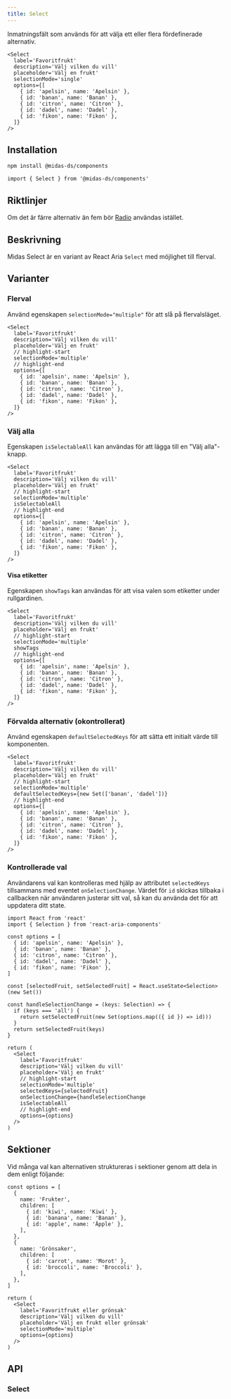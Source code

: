 ```yaml
---
title: Select
---
```



<ComponentHeader
  name='Select'
  friendlyName='Flerval, väljare, dropdown, rullgardin'
/>

Inmatningsfält som används för att välja ett eller flera fördefinerade alternativ.

```tsx
<Select
  label='Favoritfrukt'
  description='Välj vilken du vill'
  placeholder='Välj en frukt'
  selectionMode='single'
  options={[
    { id: 'apelsin', name: 'Apelsin' },
    { id: 'banan', name: 'Banan' },
    { id: 'citron', name: 'Citron' },
    { id: 'dadel', name: 'Dadel' },
    { id: 'fikon', name: 'Fikon' },
  ]}
/>
```

<div className='card'>
  <BasicExample />
</div>

## Installation

```bash npm2yarn
npm install @midas-ds/components
```

```tsx
import { Select } from '@midas-ds/components'
```

## Riktlinjer

Om det är färre alternativ än fem bör [Radio](./radio.mdx) användas istället.

## Beskrivning

Midas Select är en variant av React Aria `Select` med möjlighet till flerval.

## Varianter

### Flerval

Använd egenskapen `selectionMode="multiple"` för att slå på flervalsläget.

```tsx
<Select
  label='Favoritfrukt'
  description='Välj vilken du vill'
  placeholder='Välj en frukt'
  // highlight-start
  selectionMode='multiple'
  // highlight-end
  options={[
    { id: 'apelsin', name: 'Apelsin' },
    { id: 'banan', name: 'Banan' },
    { id: 'citron', name: 'Citron' },
    { id: 'dadel', name: 'Dadel' },
    { id: 'fikon', name: 'Fikon' },
  ]}
/>
```

<div className='card'>
  <BasicExample selectionMode='multiple' />
</div>

### Välj alla

Egenskapen `isSelectableAll` kan användas för att lägga till en "Välj alla"-knapp.

```tsx
<Select
  label='Favoritfrukt'
  description='Välj vilken du vill'
  placeholder='Välj en frukt'
  // highlight-start
  selectionMode='multiple'
  isSelectableAll
  // highlight-end
  options={[
    { id: 'apelsin', name: 'Apelsin' },
    { id: 'banan', name: 'Banan' },
    { id: 'citron', name: 'Citron' },
    { id: 'dadel', name: 'Dadel' },
    { id: 'fikon', name: 'Fikon' },
  ]}
/>
```

<div className='card'>
  <BasicExample
    selectionMode='multiple'
    isSelectableAll
  />
</div>

#### Visa etiketter

Egenskapen `showTags` kan användas för att visa valen som etiketter under rullgardinen.

```tsx
<Select
  label='Favoritfrukt'
  description='Välj vilken du vill'
  placeholder='Välj en frukt'
  // highlight-start
  selectionMode='multiple'
  showTags
  // highlight-end
  options={[
    { id: 'apelsin', name: 'Apelsin' },
    { id: 'banan', name: 'Banan' },
    { id: 'citron', name: 'Citron' },
    { id: 'dadel', name: 'Dadel' },
    { id: 'fikon', name: 'Fikon' },
  ]}
/>
```

<div className='card'>
  <BasicExample
    selectionMode='multiple'
    showTags
  />
</div>

### Förvalda alternativ (okontrollerat)

Använd egenskapen `defaultSelectedKeys` för att sätta ett initialt värde till komponenten.

```tsx
<Select
  label='Favoritfrukt'
  description='Välj vilken du vill'
  placeholder='Välj en frukt'
  // highlight-start
  selectionMode='multiple'
  defaultSelectedKeys={new Set(['banan', 'dadel'])}
  // highlight-end
  options={[
    { id: 'apelsin', name: 'Apelsin' },
    { id: 'banan', name: 'Banan' },
    { id: 'citron', name: 'Citron' },
    { id: 'dadel', name: 'Dadel' },
    { id: 'fikon', name: 'Fikon' },
  ]}
/>
```

<div className='card'>
  <BasicExample
    selectionMode='multiple'
    defaultSelectedKeys={new Set(['banan', 'dadel'])}
  />
</div>

### Kontrollerade val

Användarens val kan kontrolleras med hjälp av attributet `selectedKeys` tillsammans med eventet `onSelectionChange`.
Värdet för `id` skickas tillbaka i callbacken när användaren justerar sitt val, så kan du använda det för att uppdatera ditt state.

```tsx
import React from 'react'
import { Selection } from 'react-aria-components'

const options = [
  { id: 'apelsin', name: 'Apelsin' },
  { id: 'banan', name: 'Banan' },
  { id: 'citron', name: 'Citron' },
  { id: 'dadel', name: 'Dadel' },
  { id: 'fikon', name: 'Fikon' },
]

const [selectedFruit, setSelectedFruit] = React.useState<Selection>(new Set())

const handleSelectionChange = (keys: Selection) => {
  if (keys === 'all') {
    return setSelectedFruit(new Set(options.map(({ id }) => id)))
  }
  return setSelectedFruit(keys)
}

return (
  <Select
    label='Favoritfrukt'
    description='Välj vilken du vill'
    placeholder='Välj en frukt'
    // highlight-start
    selectionMode='multiple'
    selectedKeys={selectedFruit}
    onSelectionChange={handleSelectionChange
    isSelectableAll
    // highlight-end
    options={options}
  />
)
```

<div className='card'>
  <ControlledExample />
</div>

## Sektioner

Vid många val kan alternativen struktureras i sektioner genom att dela in dem enligt följande:

```tsx
const options = [
  {
    name: 'Frukter',
    children: [
      { id: 'kiwi', name: 'Kiwi' },
      { id: 'banana', name: 'Banan' },
      { id: 'apple', name: 'Äpple' },
    ],
  },
  {
    name: 'Grönsaker',
    children: [
      { id: 'carrot', name: 'Morot' },
      { id: 'broccoli', name: 'Broccoli' },
    ],
  },
]

return (
  <Select
    label='Favoritfrukt eller grönsak'
    description='Välj vilken du vill'
    placeholder='Välj en frukt eller grönsak'
    selectionMode='multiple'
    options={options}
  />
)
```

<div className='card'>
  <SectionedExample />
</div>

## API

### Select

<PropTable name='Select' />
